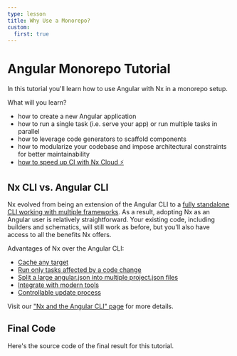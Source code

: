```yaml
---
type: lesson
title: Why Use a Monorepo?
custom:
  first: true
---
```


# Angular Monorepo Tutorial

In this tutorial you'll learn how to use Angular with Nx in a monorepo setup.

What will you learn?

- how to create a new Angular application
- how to run a single task (i.e. serve your app) or run multiple tasks in parallel
- how to leverage code generators to scaffold components
- how to modularize your codebase and impose architectural constraints for better maintainability
- [how to speed up CI with Nx Cloud ⚡](/tutorials/3-angular-monorepo/3a-fast-ci/1-welcome)

## Nx CLI vs. Angular CLI

Nx evolved from being an extension of the Angular CLI to a [fully standalone CLI working with multiple frameworks](/getting-started/why-nx#how-does-nx-work). As a result, adopting Nx as an Angular user is relatively straightforward. Your existing code, including builders and schematics, will still work as before, but you'll also have access to all the benefits Nx offers.

Advantages of Nx over the Angular CLI:

- [Cache any target](/features/cache-task-results)
- [Run only tasks affected by a code change](/ci/features/affected)
- [Split a large angular.json into multiple project.json files](/nx-api/angular/documents/nx-and-angular#projectjson-vs-angularjson)
- [Integrate with modern tools](/nx-api/angular/documents/nx-and-angular#integrating-with-modern-tools)
- [Controllable update process](/nx-api/angular/documents/nx-and-angular#ng-update-vs-nx-migrate)

Visit our ["Nx and the Angular CLI" page](/nx-api/angular/documents/nx-and-angular) for more details.

## Final Code

Here's the source code of the final result for this tutorial.


<GithubRepository url="https://github.com/nrwl/nx-recipes/tree/main/angular-monorepo"></GithubRepository>
